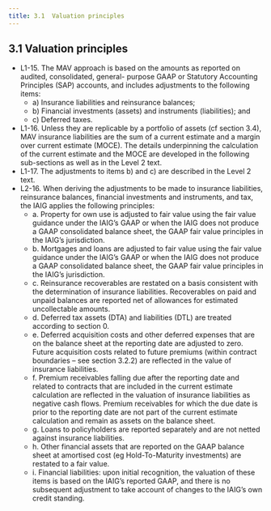 ```yaml
---
title: 3.1  Valuation principles
---
```


## 3.1  Valuation principles
- L1-15. The MAV approach is based on the amounts as reported on audited, consolidated, general- purpose GAAP or Statutory Accounting Principles (SAP) accounts, and includes adjustments to the following items:
    - a) Insurance liabilities and reinsurance balances;
    - b) Financial investments (assets) and instruments (liabilities); and
    - c) Deferred taxes.
- L1-16. Unless they are replicable by a portfolio of assets (cf section 3.4), MAV insurance liabilities are the sum of a current estimate and a margin over current estimate (MOCE). The details underpinning the calculation of the current estimate and the MOCE are developed in the following sub-sections as well as in the Level 2 text.
- L1-17.  The adjustments to items b) and c) are described in the Level 2 text.
- L2-16. When deriving the adjustments to be made to insurance liabilities, reinsurance balances, financial investments and instruments, and tax, the IAIG applies the following principles:
    - a. Property for own use is adjusted to fair value using the fair value guidance under the IAIG’s GAAP or when the IAIG does not produce a GAAP consolidated balance sheet, the GAAP fair value principles in the IAIG’s jurisdiction.
    - b. Mortgages and loans are adjusted to fair value using the fair value guidance under the IAIG’s GAAP or when the IAIG does not produce a GAAP consolidated balance sheet, the GAAP fair value principles in the IAIG’s jurisdiction.
    - c. Reinsurance recoverables are restated on a basis consistent with the determination of insurance liabilities. Recoverables on paid and unpaid balances are reported net of allowances for estimated uncollectable amounts.
    - d. Deferred tax assets (DTA) and liabilities (DTL) are treated according to section 0.
    - e. Deferred acquisition costs and other deferred expenses that are on the balance sheet at the reporting date are adjusted to zero. Future acquisition costs related to future premiums (within contract boundaries – see section 3.2.2) are reflected in the value of insurance liabilities.
    - f. Premium receivables falling due after the reporting date and related to contracts that are included in the current estimate calculation are reflected in the valuation of insurance liabilities as negative cash flows. Premium receivables for which the due date is prior to the reporting date are not part of the current estimate calculation and remain as assets on the balance sheet.
    - g. Loans to policyholders are reported separately and are not netted against insurance liabilities.
    - h. Other financial assets that are reported on the GAAP balance sheet at amortised cost (eg Hold-To-Maturity investments) are restated to a fair value.
    - i. Financial liabilities: upon initial recognition, the valuation of these items is based on the IAIG’s reported GAAP, and there is no subsequent adjustment to take account of changes to the IAIG’s own credit standing.